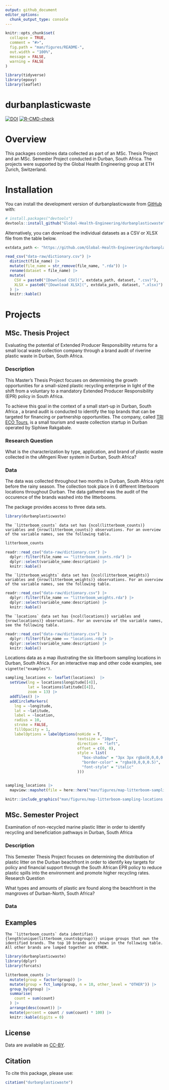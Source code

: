 ```yaml
---
output: github_document
editor_options: 
  chunk_output_type: console
---
```


<!-- README.md is generated from README.Rmd. Please edit that file -->

```r
knitr::opts_chunk$set(
  collapse = TRUE,
  comment = "#>",
  fig.path = "man/figures/README-",
  out.width = "100%",
  message = FALSE,
  warning = FALSE
)

library(tidyverse)
library(epoxy)
library(leaflet)
```

# durbanplasticwaste

<!-- badges: start -->
[![DOI](https://zenodo.org/badge/604573987.svg)](https://zenodo.org/badge/latestdoi/604573987)
[![R-CMD-check](https://github.com/Global-Health-Engineering/durbanplasticwaste/actions/workflows/R-CMD-check.yaml/badge.svg)](https://github.com/Global-Health-Engineering/durbanplasticwaste/actions/workflows/R-CMD-check.yaml)
<!-- badges: end -->

# Overview

This packages combines data collected as part of an MSc. Thesis Project and an 
MSc. Semester Project conducted in Durban, South Africa. The projects were 
supported by the Global Health Engineering group at ETH Zurich, Switzerland.

# Installation

You can install the development version of durbanplasticwaste 
from [GitHub](https://github.com/) with:

``` r
# install.packages("devtools")
devtools::install_github("Global-Health-Engineering/durbanplasticwaste")
```

Alternatively, you can download the individual datasets as a CSV or XLSX file 
from the table below.

```r

extdata_path <- "https://github.com/Global-Health-Engineering/durbanplasticwaste/raw/main/inst/extdata/"

read_csv("data-raw/dictionary.csv") |> 
  distinct(file_name) |> 
  mutate(file_name = str_remove(file_name, ".rda")) |> 
  rename(dataset = file_name) |> 
  mutate(
    CSV = paste0("[Download CSV](", extdata_path, dataset, ".csv)"),
    XLSX = paste0("[Download XLSX](", extdata_path, dataset, ".xlsx)")
  ) |> 
  knitr::kable()

```

# Projects

## MSc. Thesis Project

Evaluating the potential of Extended Producer Responsibility returns for a small
local waste collection company through a brand audit of riverine plastic waste 
in Durban, South Africa.

### Description

This Master's Thesis Project focuses on determining the growth 
opportunities for a small-sized plastic recycling enterprise in light 
of the shift from a voluntary to a mandatory Extended Producer
Responsibility (EPR) policy in South Africa. 

To achieve this goal in  the context of a small start-up in Durban, South Africa
, a brand audit is conducted to identify the top brands that can be targeted for 
financing or partnership opportunities. The company, called 
[TRI ECO Tours](https://triecotours.co.za/), is a small tourism and waste 
collection startup in Durban operated by Siphiwe Rakgabale.

### Research Question

What is the characterization by type, application, and brand of plastic
waste collected in the uMngeni River system in Durban, South Africa?

### Data 

The data was collected throughout two months in Durban, South Africa right 
before the rainy season. The collection took place in 6 different litterboom 
locations throughout Durban. The data gathered was the audit of the occurence 
of the brands washed into the litterbooms. 

The package provides access to three data sets.

```r
library(durbanplasticwaste)
```

```epoxy
The `litterboom_counts` data set has {ncol(litterboom_counts)} variables and {nrow(litterboom_counts)} observations. For an overview of the variable names, see the following table.  

```

```r
litterboom_counts
```


```r
readr::read_csv("data-raw/dictionary.csv") |> 
  dplyr::filter(file_name == "litterboom_counts.rda") |> 
  dplyr::select(variable_name:description) |> 
  knitr::kable()
```

```epoxy
The `litterboom_weights` data set has {ncol(litterboom_weights)} variables and {nrow(litterboom_weights)} observations. For an overview of the variable names, see the following table.  

```

```r
readr::read_csv("data-raw/dictionary.csv") |> 
  dplyr::filter(file_name == "litterboom_weights.rda") |> 
  dplyr::select(variable_name:description) |> 
  knitr::kable()

```

```epoxy
The `locations` data set has {ncol(locations)} variables and {nrow(locations)} observations. For an overview of the variable names, see the following table.  

```

```r
readr::read_csv("data-raw/dictionary.csv") |> 
  dplyr::filter(file_name == "locations.rda") |> 
  dplyr::select(variable_name:description) |> 
  knitr::kable()

```

Locations data as a map illustrating the six litterboom sampling locations in Durban, South Africa. For an interactive map and other code examples, see `vignette("examples")`.

```r

sampling_locations <- leaflet(locations)  |>
  setView(lng = locations$longitude[[4]],
          lat = locations$latitude[[4]],
          zoom = 13) |>
  addTiles() |>
  addCircleMarkers(
    lng = ~longitude,
    lat = ~latitude,
    label = ~location,
    radius = 10,
    stroke = FALSE,
    fillOpacity = 1,
    labelOptions = labelOptions(noHide = T,
                                textsize = "10px",
                                direction = "left",
                                offset = c(0, 0),
                                style = list(
                                  "box-shadow" = "3px 3px rgba(0,0,0,0.25)",
                                  "border-color" = "rgba(0,0,0,0.5)",
                                  "font-style" = "italic"
                                )))


sampling_locations |> 
  mapview::mapshot(file = here::here("man/figures/map-litterboom-sampling-locations.png"))

knitr::include_graphics("man/figures/map-litterboom-sampling-locations.png")
```


## MSc. Semester Project

Examination of non-recycled marine plastic litter in order to identify recycling and beneficiation pathways in Durban, South Africa

### Description

This Semester Thesis Project focuses on determining the distribution of plastic litter on the Durban beachfront in order to identify key targets for policy and financial support through the South African EPR policy to reduce plastic spills into the environment and promote higher recycling rates.
Research Question

What types and amounts of plastic are found along the beachfront in the mangroves of Durban-North, South Africa?

### Data



## Examples

```epoxy

The `litterboom_counts` data identifies {length(unique(litterboom_counts$group))} unique groups that own the identified brands. The top 10 brands are shown in the following table. All other brands are lumped together as OTHER. 

```

```r
library(durbanplasticwaste)
library(dplyr)
library(forcats)

litterboom_counts |> 
  mutate(group = factor(group)) |> 
  mutate(group = fct_lump(group, n = 10, other_level = "OTHER")) |> 
  group_by(group) |> 
  summarise(
    count = sum(count)
  ) |> 
  arrange(desc(count)) |> 
  mutate(percent = count / sum(count) * 100) |> 
  knitr::kable(digits = 0)

```
  
## License
    
Data are available as [CC-BY](https://github.com/Global-Health-Engineering/durbanplasticwaste/blob/main/LICENSE.md).
    
## Citation

To cite this package, please use:

```r
citation("durbanplasticwaste")
```

